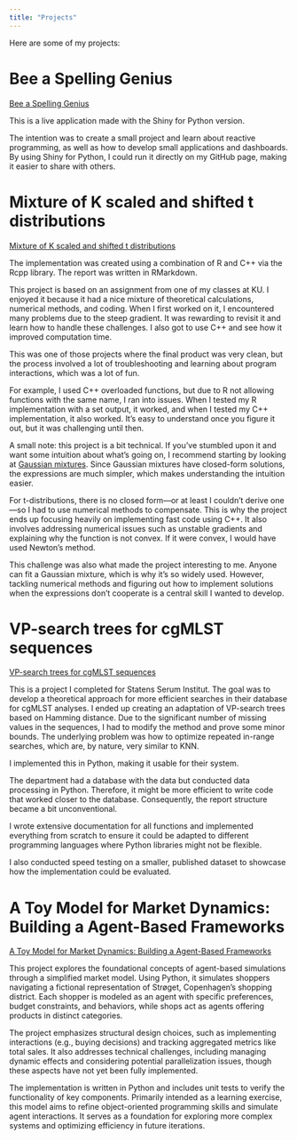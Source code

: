 ```yaml
---
title: "Projects"
---
```


Here are some of my projects:


# Bee a Spelling Genius

[Bee a Spelling Genius](applications.qmd)

This is a live application made with the Shiny for Python version. 

The intention was to create a small project and learn about reactive programming, as well as how to develop small applications and dashboards. By using Shiny for Python, I could run it directly on my GitHub page, making it easier to share with others.

# Mixture of K scaled and shifted t distributions

[Mixture of K scaled and shifted t distributions](Projects/Mixture_of_K_scaled_and_shifted_Tdistributions.html)

The implementation was created using a combination of R and C++ via the Rcpp library. The report was written in RMarkdown.

This project is based on an assignment from one of my classes at KU. I enjoyed it because it had a nice mixture of theoretical calculations, numerical methods, and coding. When I first worked on it, I encountered many problems due to the steep gradient. It was rewarding to revisit it and learn how to handle these challenges. I also got to use C++ and see how it improved computation time.

This was one of those projects where the final product was very clean, but the process involved a lot of troubleshooting and learning about program interactions, which was a lot of fun.

For example, I used C++ overloaded functions, but due to R not allowing functions with the same name, I ran into issues. When I tested my R implementation with a set output, it worked, and when I tested my C++ implementation, it also worked. It’s easy to understand once you figure it out, but it was challenging until then.

A small note: this project is a bit technical. If you've stumbled upon it and want some intuition about what's going on, I recommend starting by looking at [Gaussian mixtures](https://stephens999.github.io/fiveMinuteStats/intro_to_em.html). Since Gaussian mixtures have closed-form solutions, the expressions are much simpler, which makes understanding the intuition easier.

For t-distributions, there is no closed form—or at least I couldn’t derive one—so I had to use numerical methods to compensate. This is why the project ends up focusing heavily on implementing fast code using C++. It also involves addressing numerical issues such as unstable gradients and explaining why the function is not convex. If it were convex, I would have used Newton’s method.

This challenge was also what made the project interesting to me. Anyone can fit a Gaussian mixture, which is why it’s so widely used. However, tackling numerical methods and figuring out how to implement solutions when the expressions don’t cooperate is a central skill I wanted to develop.


# VP-search trees for cgMLST sequences

[VP-search trees for cgMLST sequences](Projects/VP_search_trees_for_cgMLST_sequences.html)

This is a project I completed for Statens Serum Institut. The goal was to develop a theoretical approach for more efficient searches in their database for cgMLST analyses. I ended up creating an adaptation of VP-search trees based on Hamming distance. Due to the significant number of missing values in the sequences, I had to modify the method and prove some minor bounds. The underlying problem was how to optimize repeated in-range searches, which are, by nature, very similar to KNN.

I implemented this in Python, making it usable for their system.

The department had a database with the data but conducted data processing in Python. Therefore, it might be more efficient to write code that worked closer to the database. Consequently, the report structure became a bit unconventional.

I wrote extensive documentation for all functions and implemented everything from scratch to ensure it could be adapted to different programming languages where Python libraries might not be flexible.

I also conducted speed testing on a smaller, published dataset to showcase how the implementation could be evaluated.




# A Toy Model for Market Dynamics: Building a Agent-Based Frameworks

[A Toy Model for Market Dynamics: Building a Agent-Based Frameworks](Projects/A Toy Model for Market Dynamics Building a Agent-Based Frameworks.qmd)

This project explores the foundational concepts of agent-based simulations through a simplified market model. Using Python, it simulates shoppers navigating a fictional representation of Strøget, Copenhagen’s shopping district. Each shopper is modeled as an agent with specific preferences, budget constraints, and behaviors, while shops act as agents offering products in distinct categories.

The project emphasizes structural design choices, such as implementing interactions (e.g., buying decisions) and tracking aggregated metrics like total sales. It also addresses technical challenges, including managing dynamic effects and considering potential parallelization issues, though these aspects have not yet been fully implemented.

The implementation is written in Python and includes unit tests to verify the functionality of key components. Primarily intended as a learning exercise, this model aims to refine object-oriented programming skills and simulate agent interactions. It serves as a foundation for exploring more complex systems and optimizing efficiency in future iterations.
